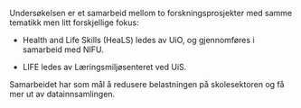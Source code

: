 Undersøkelsen er et samarbeid mellom to forskningsprosjekter med samme tematikk men litt forskjellige fokus:

-   Health and Life Skills (HeaLS) ledes av UiO, og gjennomføres i samarbeid med NIFU.

-   LIFE ledes av Læringsmiljøsenteret ved UiS.

Samarbeidet har som mål å redusere belastningen på skolesektoren og få mer ut av datainnsamlingen.